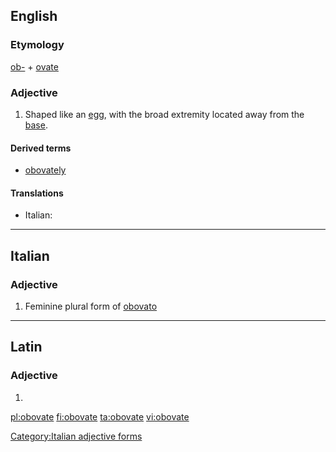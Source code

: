 ==English==

===Etymology===
[[ob-]] + [[ovate]]

===Adjective===
{{en-adj}}

# {{context|botany|mycology|lang=en}} Shaped like an [[egg]], with the broad extremity located away from the [[base]].

====Derived terms====
* [[obovately]]

====Translations====
{{trans-top}}
* Italian: {{t|it|obovato}}
{{trans-mid}}
{{trans-bottom}}

----

==Italian==

===Adjective===
{{head|it}} {{f}}

# Feminine plural form of [[obovato]]

[[Category:Italian adjective forms]]

----

==Latin==

===Adjective===
{{la-adj-form|obovāte}}

# {{inflection of|obovātus||voc|m|s|lang=la}}

[[pl:obovate]]
[[fi:obovate]]
[[ta:obovate]]
[[vi:obovate]]